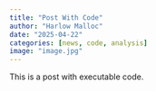 ```yaml
---
title: "Post With Code"
author: "Harlow Malloc"
date: "2025-04-22"
categories: [news, code, analysis]
image: "image.jpg"
---
```


This is a post with executable code.

